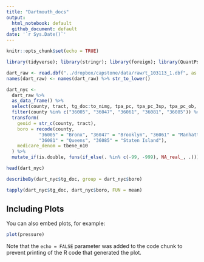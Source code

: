 ```yaml
---
title: "Dartmouth_docs"
output:
  html_notebook: default
  github_document: default
date: '`r Sys.Date()`'
---
```


```r
knitr::opts_chunk$set(echo = TRUE)
```

```r
library(tidyverse); library(stringr); library(foreign); library(QuantPsyc); library(psych)
```

```r
dart_raw <- read.dbf("../dropbox/capstone/data/raw/t_103113_1.dbf", as.is = TRUE)
names(dart_raw) <- names(dart_raw) %>% str_to_lower()
```

```r
dart_nyc <- 
  dart_raw %>% 
  as_data_frame() %>% 
  select(county, tract, tg_doc:to_nimg, tpa_pc, tpa_pc_3sp, tpa_pc_ob, tpa_pc_oth, tfqhc10, tbene_n10) %>%
  filter(county %in% c("36005", "36047", "36061", "36081", "36085")) %>% 
  transform(
    geoid = str_c(county, tract),
    boro = recode(county, 
    		"36005" = "Bronx", "36047" = "Brooklyn", "36061" = "Manhattan", 
    		"36081" = "Queens", "36085" = "Staten Island"),
    medicare_denom = tbene_n10
  ) %>% 
  mutate_if(is.double, funs(if_else(. %in% c(-99, -999), NA_real_, .)))

head(dart_nyc)
```
```r
describeBy(dart_nyc$tg_doc, group = dart_nyc$boro)

tapply(dart_nyc$tg_doc, dart_nyc$boro, FUN = mean)
```

## Including Plots

You can also embed plots, for example:

```r
plot(pressure)
```

Note that the `echo = FALSE` parameter was added to the code chunk to prevent printing of the R code that generated the plot.
